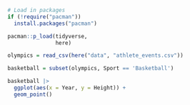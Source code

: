 ```r
# Load in packages
if (!require("pacman")) 
  install.packages("pacman")

pacman::p_load(tidyverse,
               here)
```

```r

olympics = read_csv(here("data", "athlete_events.csv"))

basketball = subset(olympics, Sport == 'Basketball')

basketball |>
  ggplot(aes(x = Year, y = Height)) +
  geom_point()
```
